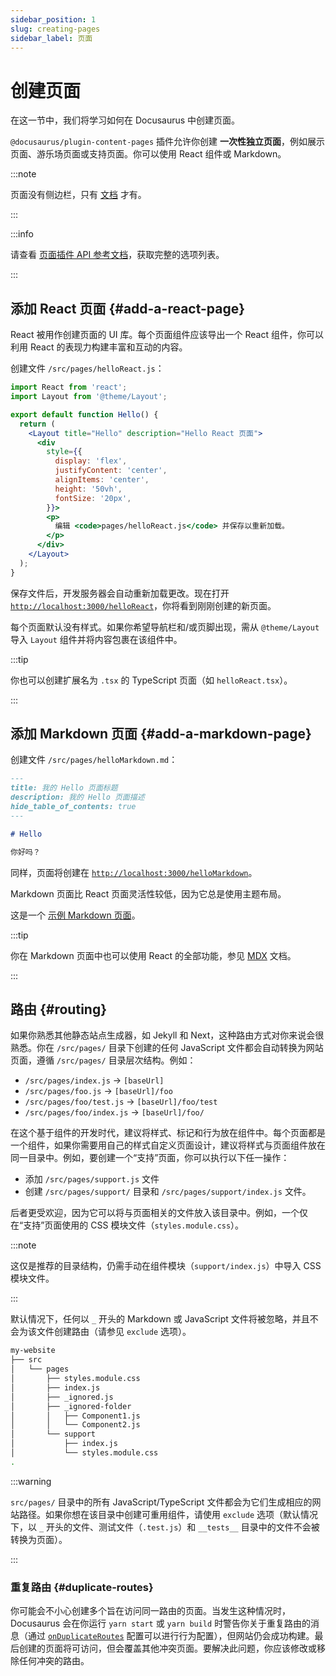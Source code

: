 ```yaml
---
sidebar_position: 1
slug: creating-pages
sidebar_label: 页面
---
```


# 创建页面

在这一节中，我们将学习如何在 Docusaurus 中创建页面。

`@docusaurus/plugin-content-pages` 插件允许你创建 **一次性独立页面**，例如展示页面、游乐场页面或支持页面。你可以使用 React 组件或 Markdown。

:::note

页面没有侧边栏，只有 [文档](./docs/docs-introduction.mdx) 才有。

:::

:::info

请查看 [页面插件 API 参考文档](./../api/plugins/plugin-content-pages.mdx)，获取完整的选项列表。

:::

## 添加 React 页面 {#add-a-react-page}

React 被用作创建页面的 UI 库。每个页面组件应该导出一个 React 组件，你可以利用 React 的表现力构建丰富和互动的内容。

创建文件 `/src/pages/helloReact.js`：

```jsx title="/src/pages/helloReact.js"
import React from 'react';
import Layout from '@theme/Layout';

export default function Hello() {
  return (
    <Layout title="Hello" description="Hello React 页面">
      <div
        style={{
          display: 'flex',
          justifyContent: 'center',
          alignItems: 'center',
          height: '50vh',
          fontSize: '20px',
        }}>
        <p>
          编辑 <code>pages/helloReact.js</code> 并保存以重新加载。
        </p>
      </div>
    </Layout>
  );
}
```

保存文件后，开发服务器会自动重新加载更改。现在打开 [`http://localhost:3000/helloReact`](http://localhost:3000/helloReact)，你将看到刚刚创建的新页面。

每个页面默认没有样式。如果你希望导航栏和/或页脚出现，需从 `@theme/Layout` 导入 `Layout` 组件并将内容包裹在该组件中。

:::tip

你也可以创建扩展名为 `.tsx` 的 TypeScript 页面（如 `helloReact.tsx`）。

:::

## 添加 Markdown 页面 {#add-a-markdown-page}

创建文件 `/src/pages/helloMarkdown.md`：

```md title="/src/pages/helloMarkdown.md"
---
title: 我的 Hello 页面标题
description: 我的 Hello 页面描述
hide_table_of_contents: true
---

# Hello

你好吗？
```

同样，页面将创建在 [`http://localhost:3000/helloMarkdown`](http://localhost:3000/helloMarkdown)。

Markdown 页面比 React 页面灵活性较低，因为它总是使用主题布局。

这是一个 [示例 Markdown 页面](/examples/markdownPageExample)。

:::tip

你在 Markdown 页面中也可以使用 React 的全部功能，参见 [MDX](https://mdxjs.com/) 文档。

:::

## 路由 {#routing}

如果你熟悉其他静态站点生成器，如 Jekyll 和 Next，这种路由方式对你来说会很熟悉。你在 `/src/pages/` 目录下创建的任何 JavaScript 文件都会自动转换为网站页面，遵循 `/src/pages/` 目录层次结构。例如：

- `/src/pages/index.js` → `[baseUrl]`
- `/src/pages/foo.js` → `[baseUrl]/foo`
- `/src/pages/foo/test.js` → `[baseUrl]/foo/test`
- `/src/pages/foo/index.js` → `[baseUrl]/foo/`

在这个基于组件的开发时代，建议将样式、标记和行为放在组件中。每个页面都是一个组件，如果你需要用自己的样式自定义页面设计，建议将样式与页面组件放在同一目录中。例如，要创建一个“支持”页面，你可以执行以下任一操作：

- 添加 `/src/pages/support.js` 文件
- 创建 `/src/pages/support/` 目录和 `/src/pages/support/index.js` 文件。

后者更受欢迎，因为它可以将与页面相关的文件放入该目录中。例如，一个仅在“支持”页面使用的 CSS 模块文件（`styles.module.css`）。

:::note

这仅是推荐的目录结构，仍需手动在组件模块（`support/index.js`）中导入 CSS 模块文件。

:::

默认情况下，任何以 `_` 开头的 Markdown 或 JavaScript 文件将被忽略，并且不会为该文件创建路由（请参见 `exclude` 选项）。

```bash
my-website
├── src
│   └── pages
│       ├── styles.module.css
│       ├── index.js
│       ├── _ignored.js
│       ├── _ignored-folder
│       │   ├── Component1.js
│       │   └── Component2.js
│       └── support
│           ├── index.js
│           └── styles.module.css
.
```

:::warning

`src/pages/` 目录中的所有 JavaScript/TypeScript 文件都会为它们生成相应的网站路径。如果你想在该目录中创建可重用组件，请使用 `exclude` 选项（默认情况下，以 `_` 开头的文件、测试文件（`.test.js`）和 `__tests__` 目录中的文件不会被转换为页面）。

:::

### 重复路由 {#duplicate-routes}

你可能会不小心创建多个旨在访问同一路由的页面。当发生这种情况时，Docusaurus 会在你运行 `yarn start` 或 `yarn build` 时警告你关于重复路由的消息（通过 [`onDuplicateRoutes`](../api/docusaurus.config.js.mdx#onDuplicateRoutes) 配置可以进行行为配置），但网站仍会成功构建。最后创建的页面将可访问，但会覆盖其他冲突页面。要解决此问题，你应该修改或移除任何冲突的路由。